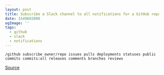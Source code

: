 ```yaml
---
layout: post
title: Subscribe a Slack channel to all notifications for a GitHub repo
date: 1549602000
ogImage: ''
tags:
  - github
  - slack
  - notifications
---
```


```
/github subscribe owner/repo issues pulls deployments statuses public commits commits:all releases comments branches reviews
```

[Source](https://github.com/integrations/slack/issues/374#issuecomment-386325109)
